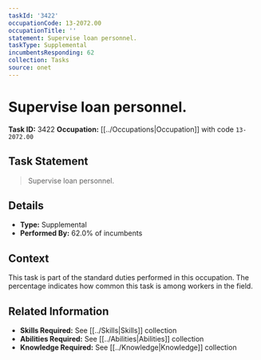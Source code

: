 ```yaml
---
taskId: '3422'
occupationCode: 13-2072.00
occupationTitle: ''
statement: Supervise loan personnel.
taskType: Supplemental
incumbentsResponding: 62
collection: Tasks
source: onet
---
```

# Supervise loan personnel.

**Task ID:** 3422
**Occupation:** [[../Occupations|Occupation]] with code `13-2072.00`

## Task Statement

> Supervise loan personnel.

## Details

- **Type:** Supplemental
- **Performed By:** 62.0% of incumbents

## Context

This task is part of the standard duties performed in this occupation. The percentage indicates how common this task is among workers in the field.

## Related Information

- **Skills Required:** See [[../Skills|Skills]] collection
- **Abilities Required:** See [[../Abilities|Abilities]] collection
- **Knowledge Required:** See [[../Knowledge|Knowledge]] collection
